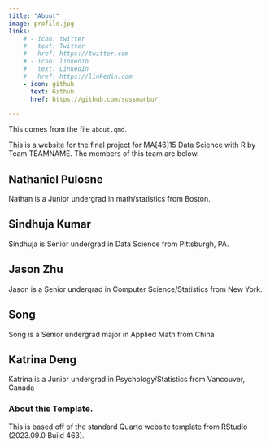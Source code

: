 ```yaml
---
title: "About"
image: profile.jpg
links:
    # - icon: twitter
    #   text: Twitter
    #   href: https://twitter.com
    # - icon: linkedin
    #   text: LinkedIn
    #   href: https://linkedin.com
    - icon: github
      text: Github
      href: https://github.com/sussmanbu/

---
```



This comes from the file `about.qmd`.

This is a website for the final project for MA[46]15 Data Science with R by Team TEAMNAME.
The members of this team are below.

## Nathaniel Pulosne

Nathan is a Junior undergrad in math/statistics from Boston.

## Sindhuja Kumar 

Sindhuja is Senior undergrad in Data Science from Pittsburgh, PA. 

## Jason Zhu

Jason is a Senior undergrad in Computer Science/Statistics from New York.

## Song

Song is a Senior undergrad major in Applied Math from China

## Katrina Deng

Katrina is a Junior undergrad in Psychology/Statistics from Vancouver, Canada

### About this Template.

This is based off of the standard Quarto website template from RStudio (2023.09.0 Build 463).
